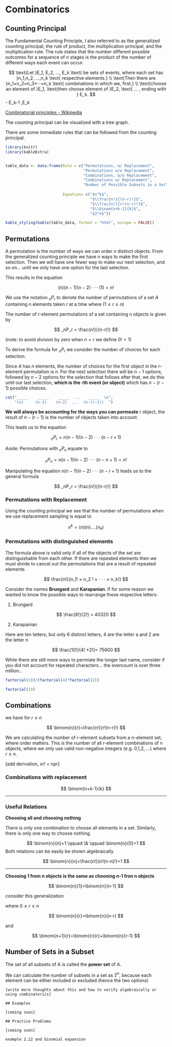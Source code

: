# Combinatorics

## Counting Principal

The Fundamental Counting Principle, I also referred to as the generalized counting principal, the rule of product, the multiplication principal, and the multiplication rule. The rule states that the number different possible outcomes for a sequence of $n$ stages is the product of the number of different ways each event can occur.

$$
\text{Let }E_1, E_2, ..., E_k \text{ be sets of events, where each set has }n_1,n_2, ...,n_k \text{ respective elements.}
\\
\text{Then there are }n_1×n_2×n_3×···×n_k \text{ combinations in which we, first,}
\\
\text{choose an element of }E_1,
\text{then choose element of }E_2, \text{ ... , ending with } E_k.
$$ - E_k-1 ,E_k

[Combinatorial principles - Wikipedia](https://en.wikipedia.org/wiki/Combinatorial_principles)

The counting principal can be visualized with a tree graph.

There are some immediate rules that can be followed from the counting principal.

```r
library(knitr)
library(kableExtra)


table_data <- data.frame(Rule = c("Permutations, w/ Replacement",
                                  "Permutations w/o Replacement",
                                  "Combinations, w/o Replacement",
                                  "Combinations w/ Replacement",
                                  "Number of Possible Subsets in a Set"),
                         
                         Equation= c("$n^k$",
                                     "$\\frac{n!}{(n-r)!}$",
                                     "$\\frac{n!}{r!(n-r)!}$",
                                     "$\\binom{n+k-1}{k}$",
                                     "$2^n$"))

kable_styling(kable(table_data, format = "html", escape = FALSE))
```

## Permutations

A permutation is the number of ways we can order $n$ distinct objects. From the generalized counting principle we have $n$ ways to make the first selection. Then we will have one fewer way to make our next selection, and so on... until we only have one option for the last selection.

This results in the equation

$$
(n)(n−1)(n−2)···(1)=n!
$$

We use the notation $_nP_r$ to denote the number of permutations of a set $A$ containing $n$ elements taken $r$ at a time where $(1 ≤ r ≤ n)$

The number of r-element permutations of a set containing n objects is given by

$$
_nP_r = \frac{n!}{(n-r)!}
$$

(note: to avoid division by zero when $n=r$ we define $0! = 1$)

To derive the formula for $_nP_r$ we consider the number of choices for each selection.

Since $A$ has $n$ elements, the number of choices for the first object in the $r$-element permutation is $n$. For the next selection there will be $n-1$ options, followed by $n-2$ options for the selection that follows after that, we do this until our last selection, **which is the** $r$**th event (or object)** which has $n − (r − 1)$ possible choices.

```r
cat("_____    _____    _____  ...   _____  \n",
    "(n)     (n-1)    (n-2)  ...  (n-(r-1))  ")
```

**We will always be accounting for the ways you can permeate** $r$ object, the result of $n - (r - 1)$ is the number of objects taken into account.

This leads us to the equation

$$
_nP_r =n(n−1)(n−2)···(n−r+1)
$$

Aside: Permutations with $_nP_n$ equate to

$$
_nP_n =n(n−1)(n−2)···(n−n+1)=n!
$$

Manipulating the equation $n(n−1)(n−2)···(n−r+1)$ leads us to the general formula

$$
_nP_r = \frac{n!}{(n-r)!}
$$

### Permutations with Replacement

Using the counting principal we see that the number of permutations when we use replacement sampling is equal to

$$
n^k = (n)(n)....(n_k)
$$

### Permutations with distinguished elements

The formula above is valid only if all of the objects of the set are distinguishable from each other. If there are repeated elements then we must divide to cancel out the permutations that are a result of repeated elements

$$
\frac{n!}{n_1! × n_2 ! × · · · × n_k!}
$$

Consider the names **Brungard** and **Karapanian**. If for some reason we wanted to know the possible ways to rearrange these respective letters:

1.  Brungard

$$
\frac{8!}{2!} = 40320
$$

2.  Karapanian

Here are ten letters, but only 6 distinct letters, 4 are the letter a and 2 are the letter n

$$
\frac{10!}{4! *2!}= 75600
$$

While there are still more ways to permiate the longer last name, consider if you did not account for repeated characters... the overcount is over three million..

```r
factorial(10)/(factorial(4)*factorial(2))

factorial(10) 
```

## Combinations

we have for $r \le n$

$$
\binom{n}{r}=\frac{n!}{r!(n-r)!}
$$

We are calculating the number of $r$-element subsets from a $n$-element set, where order matters. This is the number of all r-element combinations of n objects, where we only use valid non-negative integers (e.g. 0,1,2, ...) where $r \le n$.

[add derivation, xr! = npr]

### Combinations with replacement

$$
\binom{n+k-1}{k}
$$

------------------------------------------------------------------------

### Useful Relations

**Choosing all and choosing nothing**

There is only one combination to choose all elements in a set. Similarly, there is only one way to choose nothing.

$$
\binom{n}{n}=1
\qquad \& \qquad  
\binom{n}{0}=1
$$ Both relations can be easily be shown algebraically

$$
\binom{n}{n}=\frac{n!}{n!(n-n)!}=1
$$

------------------------------------------------------------------------

**Choosing 1 from n objects is the same as choosing n-1 fron n objects**

$$
\binom{n}{1}=\binom{n}{n-1}
$$

consider this generalization

where $0 \le r \le n$

$$
\binom{n}{r}=\binom{n}{n-r}
$$

and

$$
\binom{n+1}{r}=\binom{n}{r}+\binom{n}{r-1}
$$

## Number of Sets in a Subset

The set of all subsets of A is called the **power set** of A.

We can calculate the number of subsets in a set as $2^n$, because each element can be either included or excluded (hence the two options)

    [write more thoughts about this and how to verify algebraically or using combinatorics]

    ## Examples

    [coming soon]

    ## Practice Problems

    [coming soon]

    example 2.22 and binomial expansion
